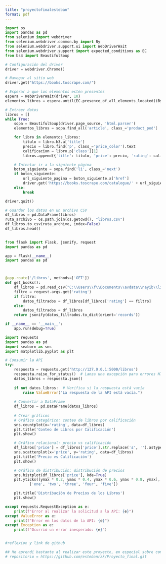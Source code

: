 ```yaml
---
title: "proyectofinalesteban"
format: pdf
---
```


```python
import os
import pandas as pd
from selenium import webdriver
from selenium.webdriver.common.by import By
from selenium.webdriver.support.ui import WebDriverWait
from selenium.webdriver.support import expected_conditions as EC
from bs4 import BeautifulSoup

```
```python
# Configuración del driver
driver = webdriver.Chrome()

# Navegar al sitio web
driver.get("https://books.toscrape.com/")

# Esperar a que los elementos estén presentes
espera = WebDriverWait(driver, 10)
elementos_libros = espera.until(EC.presence_of_all_elements_located((By.CSS_SELECTOR, ".product_pod")))

# Extraer datos
libros = []
while True:
    sopa = BeautifulSoup(driver.page_source, 'html.parser')
    elementos_libros = sopa.find_all('article', class_='product_pod')

    for libro in elementos_libros:
        titulo = libro.h3.a['title']
        precio = libro.find('p', class_='price_color').text
        calificacion = libro.p['class'][1]
        libros.append({'title': titulo, 'price': precio, 'rating': calificacion})

    # Intentar ir a la siguiente página
    boton_siguiente = sopa.find('li', class_='next')
    if boton_siguiente:
        url_siguiente_pagina = boton_siguiente.a['href']
        driver.get('https://books.toscrape.com/catalogue/' + url_siguiente_pagina)
    else:
        break

driver.quit()

# Guardar los datos en un archivo CSV
df_libros = pd.DataFrame(libros)
ruta_archivo = os.path.join(os.getcwd(), "libros.csv")
df_libros.to_csv(ruta_archivo, index=False)
df_libros.head()
  
```
```python
from flask import Flask, jsonify, request
import pandas as pd

app = Flask(__name__)
import pandas as pd



@app.route('/libros', methods=['GET'])
def get_books():
    df_libros = pd.read_csv("C:\\Users\\f\\Documents\\avdata\\nayib\\libros.csv")
    filtro = request.args.get('rating')
    if filtro:
        datos_filtrados = df_libros[df_libros['rating'] == filtro]
    else:
        datos_filtrados = df_libros
    return jsonify(datos_filtrados.to_dict(orient='records'))

if __name__ == '__main__':
    app.run(debug=True)

```


```python
import requests
import pandas as pd
import seaborn as sns
import matplotlib.pyplot as plt

# Consumir la API
try:
    respuesta = requests.get('http://127.0.0.1:5000/libros')
    respuesta.raise_for_status()  # Lanza una excepción para errores HTTP
    datos_libros = respuesta.json()
    
    if not datos_libros:  # Verifica si la respuesta está vacía
        raise ValueError("La respuesta de la API está vacía.")
    
    # Convertir a DataFrame
    df_libros = pd.DataFrame(datos_libros)
    
    # Crear gráficos
    # Gráfico categórico: conteo de libros por calificación
    sns.countplot(x='rating', data=df_libros)
    plt.title('Conteo de Libros por Calificación')
    plt.show()

    # Gráfico relacional: precio vs calificación
    df_libros['price'] = df_libros['price'].str.replace('£', '').astype(float)
    sns.scatterplot(x='price', y='rating', data=df_libros)
    plt.title('Precio vs Calificación')
    plt.show()

    # Gráfico de distribución: distribución de precios
    sns.histplot(df_libros['price'], kde=True)
    plt.yticks([ymax * 0.2, ymax * 0.4, ymax * 0.6, ymax * 0.8, ymax], 
           ['one', 'two', 'three', 'four', 'five'])

    plt.title('Distribución de Precios de los Libros')
    plt.show()

except requests.RequestException as e:
    print(f"Error al realizar la solicitud a la API: {e}")
except ValueError as e:
    print(f"Error en los datos de la API: {e}")
except Exception as e:
    print(f"Ocurrió un error inesperado: {e}")


#reflexion y link de github

## He aprendi bastante al realizar este proyecto, en especial sobre como se conforman nuestras pags web y como es necesario conocer su estructuracion para el minado de datos en ellas, en lo personal ha sido muy interesante ver todas las formas en la que se pueden extraer datos de ellas con las librerias adecuadas, asi como la utilidad de las api y como estas solicitudes de datos se pueden usar de tantisimas maneras
# repositorio = https://github.com/estebanrzk/Proyecto_final.git

```

